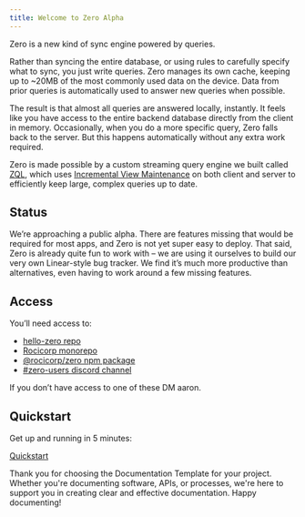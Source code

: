 ```yaml
---
title: Welcome to Zero Alpha
---
```


Zero is a new kind of sync engine powered by queries.

Rather than syncing the entire database, or using rules to carefully specify what to sync, you just write queries. Zero manages its own cache, keeping up to ~20MB of the most commonly used data on the device. Data from prior queries is automatically used to answer new queries when possible.

The result is that almost all queries are answered locally, instantly. It feels like you have access to the entire backend database directly from the client in memory.  Occasionally, when you do a more specific query, Zero falls back to the server. But this happens automatically without any extra work required.

Zero is made possible by a custom streaming query engine we built called [ZQL](https://github.com/rocicorp/mono/tree/main/packages/zql), which uses [Incremental View Maintenance](https://www.vldb.org/pvldb/vol16/p1601-budiu.pdf) on both client and server to efficiently keep large, complex queries up to date.

## Status

We’re approaching a public alpha. There are features missing that would be required for most apps, and Zero is not yet super easy to deploy. That said, Zero is already quite fun to work with – we are using it ourselves to build our very own Linear-style bug tracker. We find it’s much more productive than alternatives, even having to work around a few missing features.

## Access

You’ll need access to:

- [hello-zero repo](https://github.com/rocicorp/hello-zero)
- [Rocicorp monorepo](https://github.com/rocicorp/my-first-zapp/)
- [@rocicorp/zero npm package](https://www.npmjs.com/package/@rocicorp/zero)
- [#zero-users discord chann](https://discord.com/channels/830183651022471199/1288232858795769917)[el](https://discord.com/channels/830183651022471199/1246101458928144434)

If you don’t have access to one of these DM aaron.

## Quickstart

Get up and running in 5 minutes:

[Quickstart](/docs/welcome/quickstart)

Thank you for choosing the Documentation Template for your project. Whether you're documenting software, APIs, or processes, we're here to support you in creating clear and effective documentation. Happy documenting!

